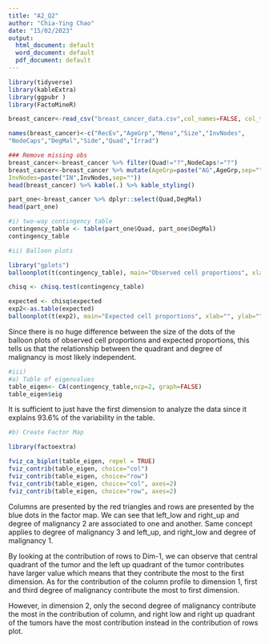---
title: "A2_Q2"
author: "Chia-Ying Chao"
date: "15/02/2023"
output:
  html_document: default
  word_document: default
  pdf_document: default
---

```{r}
library(tidyverse)
library(kableExtra)
library(ggpubr )
library(FactoMineR)

breast_cancer<-read_csv("breast_cancer_data.csv",col_names=FALSE, col_types = cols())

names(breast_cancer)<-c("RecEv","AgeGrp","Meno","Size","InvNodes",
"NodeCaps","DegMal","Side","Quad","Irrad")

### Remove missing obs
breast_cancer<-breast_cancer %>% filter(Quad!="?",NodeCaps!="?")
breast_cancer<-breast_cancer %>% mutate(AgeGrp=paste("AG",AgeGrp,sep=""),
InvNodes=paste("IN",InvNodes,sep=""))
head(breast_cancer) %>% kable(.) %>% kable_styling()

```

```{r}
part_one<-breast_cancer %>% dplyr::select(Quad,DegMal)
head(part_one)


```

```{r }
#i) two-way contingency table 
contingency_table <- table(part_one$Quad, part_one$DegMal)
contingency_table
```

```{r}
#ii) Balloon plots

library("gplots")
balloonplot(t(contingency_table), main="Observed cell proportions", xlab="", ylab="", label = FALSE, show.margins=FALSE)

chisq <- chisq.test(contingency_table)

expected <- chisq$expected
exp2<-as.table(expected)
balloonplot(t(exp2), main="Expected cell proportions", xlab="", ylab="", label = FALSE, show.margins=FALSE)
```

Since there is no huge difference between the size of the dots of the balloon plots of observed cell proportions and expected proportions, this tells us that the relationship between the quadrant and degree of malignancy is most likely independent. 

```{r}
#iii)
#a) Table of eigenvalues 
table_eigen<- CA(contingency_table,ncp=2, graph=FALSE)
table_eigen$eig
```

It is sufficient to just have the first dimension to analyze the data since it explains 93.6% of the variability in the table.

```{r}

#b) Create Factor Map 

library(factoextra)

fviz_ca_biplot(table_eigen, repel = TRUE)
fviz_contrib(table_eigen, choice="col")
fviz_contrib(table_eigen, choice="row")
fviz_contrib(table_eigen, choice="col", axes=2)
fviz_contrib(table_eigen, choice="row", axes=2)
```


Columns are presented by the red triangles and rows are presented by the blue dots in the factor map. We can see that left_low and right_up and degree of malignancy 2 are associated to one and another. Same concept applies to degree of malignancy 3 and left_up, and right_low and degree of malignancy 1.  

By looking at the contribution of rows to Dim-1, we can observe that central quadrant of the tumor and the left up quadrant of the tumor contributes have larger value which means that they contribute the most to the first dimension. As for the contribution of the column profile to dimension 1, first and third degree of malignancy contribute the most to first dimension.

However, in dimension 2, only the second degree of malignancy contribute the most in the contribution of column, and right low and right up quadrant of the tumors have the most contribution instead in the contribution of rows plot. 





























